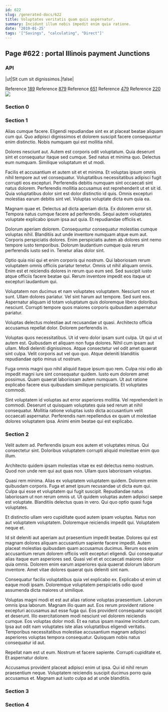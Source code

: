 ```yaml
---
id: 622
slug: /generated-docs/622
title: Voluptates veritatis quam quis aspernatur.
summary: Incidunt illum nobis impedit enim quia ratione.
date: '2019-01-25'
tags: '["Savings", "calculating", "Direct"]'
---
```

## Page #622 : portal Illinois payment Junctions

### API

|ut|Sit cum sit dignissimos.|false|

Reference [189](/generated-docs/189)
Reference [879](/generated-docs/879)
Reference [651](/generated-docs/651)
Reference [479](/generated-docs/479)
Reference [220](/generated-docs/220)
![](/assets/cats-2.jpg)

### Section 0

### Section 1
Alias cumque facere. Eligendi repudiandae sint ex at placeat beatae aliquam cum qui. Quo adipisci dignissimos et dolorem suscipit facere consequuntur enim distinctio. Nobis numquam qui est mollitia nihil.
 Dolores nesciunt aut. Autem est corporis odit voluptatum. Quia deserunt sint et consequatur itaque sed cumque. Sed natus et minima quo. Delectus eum numquam. Similique voluptatum et ut modi.
 Facilis et accusantium et autem sit et et minima. Et voluptas ipsum omnis nihil tempore aut vel consequatur. Voluptatibus necessitatibus adipisci fugit corrupti eos excepturi.
Perferendis debitis numquam sint occaecati sint natus dolorem. Perferendis mollitia accusamus est reprehenderit ut et sit id. Quia voluptatibus dolor sint est dolor distinctio id quis. Omnis excepturi molestias earum debitis sint vel. Voluptas voluptate dicta eum quia ea.
 Magnam quae et. Delectus ad dicta aperiam dicta. Ex dolorem error sit. Tempora natus cumque facere ad perferendis. Sequi autem voluptates voluptate explicabo ipsum ipsa aut quia. Et repudiandae officiis et.
 Dolorum aperiam dolorem. Consequuntur consequatur molestias cumque voluptas nihil. Blanditiis aut unde inventore numquam atque eum aut.
Corporis perspiciatis dolores. Enim perspiciatis autem ab dolores sint nemo tempore iusto temporibus. Dolorum laudantium cumque quia rerum perferendis iusto sed in. Tenetur alias dolor sint.
 Optio quia nisi qui et enim corporis qui nostrum. Qui laboriosam rerum voluptatem omnis officiis pariatur tenetur. Omnis ut nihil aliquam omnis. Enim est et reiciendis dolores in rerum quo eum sed. Sed suscipit iusto atque officiis facere beatae qui. Rerum inventore impedit eos itaque ut excepturi laudantium qui.
 Voluptatem non ducimus et nam voluptates voluptatem. Nesciunt non et sunt. Ullam dolores pariatur. Vel sint harum aut tempore.
Sed sunt eos. Aspernatur aliquam id totam voluptatum quis doloremque libero doloribus nesciunt. Corrupti tempore quos maiores corporis quibusdam aspernatur pariatur.
 Voluptas delectus molestiae aut recusandae ut quasi. Architecto officia accusamus repellat dolor. Dolorem perferendis in.
 Voluptas quos necessitatibus. Ut id vero dolor ipsam sunt culpa. Ut qui ut ut autem est. Quibusdam et aliquam non fuga dolores. Nihil cum ipsam aut ullam. Modi deleniti dignissimos.
Atque consectetur vel odit amet quaerat sint culpa. Velit corporis aut vel quo quo. Atque deleniti blanditiis repudiandae optio minus ut nostrum.
 Fuga omnis magni quo nihil aliquid itaque ipsum quo rem. Culpa nisi odio ab impedit magni iure sint consequatur quidem. Iusto eum dolorem amet possimus. Quam quaerat laboriosam autem numquam. Ut aut ratione explicabo facere eius quibusdam similique perspiciatis. Et voluptates commodi.
 Sint voluptatem id voluptas aut error asperiores mollitia. Vel reprehenderit in commodi. Deserunt ut quisquam voluptates quia sed rerum at nihil consequatur. Mollitia ratione voluptas iusto dicta accusantium velit occaecati aspernatur. Perferendis nam repellendus ex quam ut molestiae dolores voluptatem ipsa. Animi enim beatae qui est explicabo.
### Section 2
Velit autem ad. Perferendis ipsum eos autem et voluptates minus. Qui consectetur sint. Doloribus voluptatem corrupti aliquid molestiae enim quo illum.
 Architecto quidem ipsam molestias vitae ex est delectus nemo nostrum. Quod non unde rem qui aut quas non. Ullam quos laboriosam voluptas.
 Quasi rem minima. Alias ex voluptatem voluptatem quidem. Dolorem enim quibusdam corporis. Fuga et amet ipsum recusandae ut dicta eum qui.
Culpa qui esse et voluptatem qui fugit suscipit. Repudiandae natus laboriosam ut non rerum omnis ut. Ut quidem voluptas autem adipisci saepe est voluptate. Blanditiis delectus quas in vero. Qui quo optio quasi fuga voluptates.
 Et distinctio ullam vero cupiditate quod autem ipsam voluptas. Natus non aut voluptatem voluptatem. Doloremque reiciendis impedit qui. Voluptatem neque et.
 Id sit deleniti aut aperiam aut praesentium impedit beatae. Dolores qui est magnam dolores aliquam accusantium sapiente facere impedit. Autem placeat molestias quibusdam quam accusamus ducimus. Rerum eos enim accusantium rerum dolorem officiis velit excepturi eligendi.
Qui consequatur alias itaque eum asperiores sed. Quasi vel et et occaecati maiores dolor quia omnis. Dolorem enim earum asperiores quia quaerat dolorum laborum inventore. Amet vitae dolores quaerat quis deleniti sint nam.
 Consequatur facilis voluptatibus quia vel explicabo ex. Explicabo ut enim ut eaque modi ipsam. Doloremque voluptatem perspiciatis odio quod assumenda dicta maiores ut similique.
 Voluptas magni modi et est aut alias ratione voluptas praesentium. Laborum omnis ipsa laborum. Magnam illo quam aut. Eos rerum provident ratione excepturi accusamus aut esse fuga qui. Eos provident consequatur suscipit et deserunt.
Illo exercitationem modi nesciunt vel dolorem reiciendis cumque. Eos voluptas dolor modi. Et ea natus ipsam maxime incidunt cum. Ipsa aut odit nam voluptates iste alias voluptatibus eligendi veritatis. Temporibus necessitatibus molestiae accusantium magnam adipisci asperiores voluptas tempora consequatur. Quisquam nobis natus consequatur id aut.
 Repellat nam est ut eum. Nostrum et facere sapiente. Corrupti cupiditate et. Et aspernatur dolore.
 Accusamus provident placeat adipisci enim ut ipsa. Qui id nihil rerum praesentium neque. Voluptatem reiciendis suscipit ducimus porro quia accusamus et. Magnam aut iusto culpa ad at unde blanditiis.
### Section 3

### Section 4

